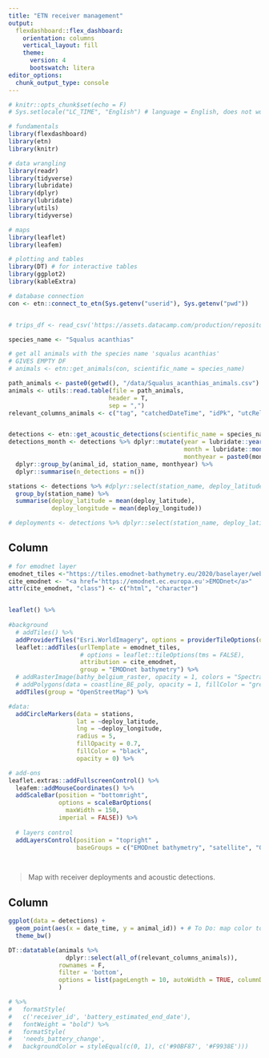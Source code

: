 ```yaml
---
title: "ETN receiver management"
output:
  flexdashboard::flex_dashboard:
    orientation: columns
    vertical_layout: fill
    theme: 
      version: 4
      bootswatch: litera
editor_options: 
  chunk_output_type: console
---
```




```r

# knitr::opts_chunk$set(echo = F)
# Sys.setlocale("LC_TIME", "English") # language = English, does not work right now

# fundamentals
library(flexdashboard)
library(etn)
library(knitr)

# data wrangling
library(readr)
library(tidyverse)
library(lubridate)
library(dplyr)
library(lubridate)
library(utils)
library(tidyverse)

# maps
library(leaflet)
library(leafem)

# plotting and tables
library(DT) # for interactive tables
library(ggplot2)
library(kableExtra)

# database connection
con <- etn::connect_to_etn(Sys.getenv("userid"), Sys.getenv("pwd"))


# trips_df <- read_csv('https://assets.datacamp.com/production/repositories/1448/datasets/1f12031000b09ad096880bceb61f6ca2fd95e2eb/sanfran_bikeshare_joined_oneday.csv')

```

<!-- ```{r reprexETNissue, include=F,echo=F} -->

<!-- library(etn) -->
<!-- con <- etn::connect_to_etn(Sys.getenv("userid"), Sys.getenv("pwd")) -->

<!-- species_name <- "Squalus acanthias" -->

<!-- animals <- etn::get_animals(con, scientific_name = species_name) -->
<!-- # check contents -->
<!-- nrow(animals) -->

<!-- detections <- etn::get_acoustic_detections(scientific_name = species_name) -->
<!-- # check contents -->
<!-- nrow(detections) -->

<!-- # amount of S. acanthias individuals detected -->
<!-- detections$animal_id %>% unique() %>% length() -->

<!-- ``` -->


```r

species_name <- "Squalus acanthias"

# get all animals with the species name 'squalus acanthias'
# GIVES EMPTY DF
# animals <- etn::get_animals(con, scientific_name = species_name)

path_animals <- paste0(getwd(), "/data/Squalus_acanthias_animals.csv")
animals <- utils::read.table(file = path_animals, 
                            header = T,
                            sep = ",")
relevant_columns_animals <- c("tag", "catchedDateTime", "idPk", "utcReleaseDateTime", "scientificName", "releaseLatitude", "releaseLongitude", "sex")


detections <- etn::get_acoustic_detections(scientific_name = species_name) 
detections_month <- detections %>% dplyr::mutate(year = lubridate::year(date_time),
                                                 month = lubridate::month(date_time, abbr = T),
                                                 monthyear = paste0(month, "-", year)) %>%
  dplyr::group_by(animal_id, station_name, monthyear) %>%
  dplyr::summarise(n_detections = n())

stations <- detections %>% #dplyr::select(station_name, deploy_latitude, deploy_longitude) %>% unique() %>%
  group_by(station_name) %>%
  summarise(deploy_latitude = mean(deploy_latitude),
            deploy_longitude = mean(deploy_longitude))

# deployments <- detections %>% dplyr::select(station_name, deploy_latitude, deploy_longitude, deployment_id, receiver_id) %>% unique()


```



Column
-------------------------------------
    
<!-- ### Map with receivers -->
    
```r


# for emodnet layer
emodnet_tiles <-"https://tiles.emodnet-bathymetry.eu/2020/baselayer/web_mercator/{z}/{x}/{y}.png"
cite_emodnet <- "<a href='https://emodnet.ec.europa.eu'>EMODnet</a>"
attr(cite_emodnet, "class") <- c("html", "character")


leaflet() %>%
  
#background
  # addTiles() %>%
  addProviderTiles("Esri.WorldImagery", options = providerTileOptions(opacity = 0.6), group = "satellite") %>%
  leaflet::addTiles(urlTemplate = emodnet_tiles,
                    # options = leaflet::tileOptions(tms = FALSE),
                    attribution = cite_emodnet,
                    group = "EMODnet bathymetry") %>%
  # addRasterImage(bathy_belgium_raster, opacity = 1, colors = "Spectral", group = "bathymetry") %>%
  # addPolygons(data = coastline_BE_poly, opacity = 1, fillColor = "grey", weight = 0, fillOpacity = 0.7, group = "bathymetry") %>% #"#ECE4BF"
  addTiles(group = "OpenStreetMap") %>%

#data: 
  addCircleMarkers(data = stations,
                   lat = ~deploy_latitude,
                   lng = ~deploy_longitude,
                   radius = 5,
                   fillOpacity = 0.7,
                   fillColor = "black",
                   opacity = 0) %>%

# add-ons
leaflet.extras::addFullscreenControl() %>%
  leafem::addMouseCoordinates() %>%
  addScaleBar(position = "bottomright",
              options = scaleBarOptions(
                maxWidth = 150,
              imperial = FALSE)) %>%
  
  # layers control
  addLayersControl(position = "topright" ,
                   baseGroups = c("EMODnet bathymetry", "satellite", "OpenStreetMap")) 

  
```
  
> Map with receiver deployments and acoustic detections.
 
 
Column
-------------------------------------   
    
<!-- ### abacus plot of detections -->
    
```r



ggplot(data = detections) +
  geom_point(aes(x = date_time, y = animal_id)) + # To Do: map color to sth meaningful
  theme_bw()

```
    
    
<!-- ### Table with animal information -->

```r

DT::datatable(animals %>%
                dplyr::select(all_of(relevant_columns_animals)),
              rownames = F,
              filter = 'bottom', 
              options = list(pageLength = 10, autoWidth = TRUE, columnDefs = list(list(className = 'dt-center', targets = '_all')))
              ) 

# %>%
#   formatStyle(
#   c('receiver_id', 'battery_estimated_end_date'),
#   fontWeight = "bold") %>%
#   formatStyle(
#   'needs_battery_change',
#   backgroundColor = styleEqual(c(0, 1), c('#90BF87', '#F9938E')))

```




